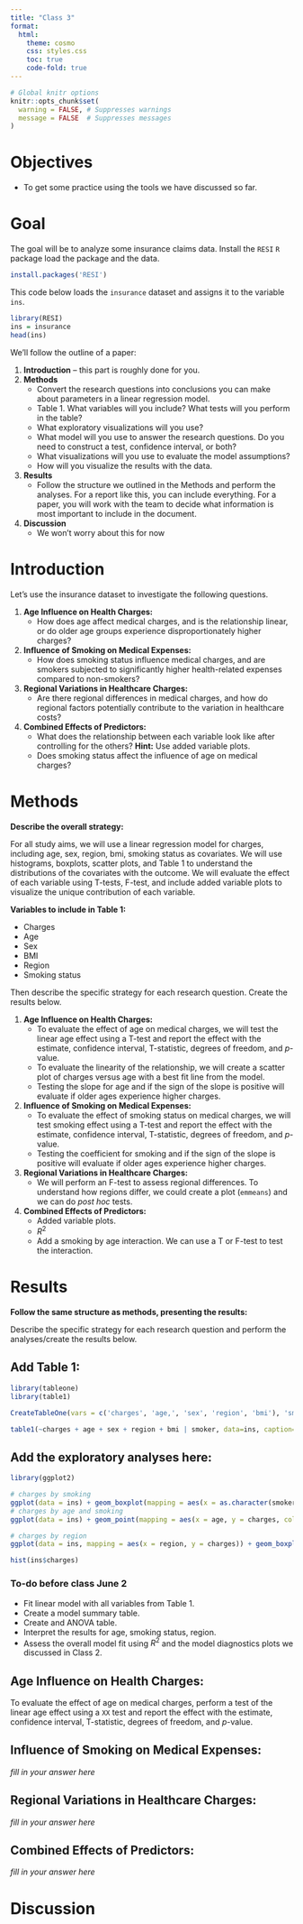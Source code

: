 ```yaml
---
title: "Class 3"
format:
  html:
    theme: cosmo
    css: styles.css
    toc: true
    code-fold: true
---
```



```r
# Global knitr options
knitr::opts_chunk$set(
  warning = FALSE, # Suppresses warnings
  message = FALSE  # Suppresses messages
)
```

# Objectives

* To get some practice using the tools we have discussed so far.

# Goal

The goal will be to analyze some insurance claims data. Install the `RESI` `R` package load the package and the data.

```r
install.packages('RESI')
```

This code below loads the `insurance` dataset and assigns it to the variable `ins`.

```r
library(RESI)
ins = insurance
head(ins)
```

We'll follow the outline of a paper:

1. **Introduction** -- this part is roughly done for you.
2. **Methods**
    - Convert the research questions into conclusions you can make about parameters in a linear regression model.
    - Table 1. What variables will you include? What tests will you perform in the table?
    - What exploratory visualizations will you use?
    - What model will you use to answer the research questions. Do you need to construct a test, confidence interval, or both?
    - What visualizations will you use to evaluate the model assumptions?
    - How will you visualize the results with the data.
3. **Results**
    - Follow the structure we outlined in the Methods and perform the analyses. For a report like this, you can include everything. For a paper, you will work with the team to decide what information is most important to include in the document.
4. **Discussion**
    - We won't worry about this for now

# Introduction

Let's use the insurance dataset to investigate the following questions.

1. **Age Influence on Health Charges:**
   - How does age affect medical charges, and is the relationship linear, or do older age groups experience disproportionately higher charges?
2. **Influence of Smoking on Medical Expenses:**
   - How does smoking status influence medical charges, and are smokers subjected to significantly higher health-related expenses compared to non-smokers?
3. **Regional Variations in Healthcare Charges:**
   - Are there regional differences in medical charges, and how do regional factors potentially contribute to the variation in healthcare costs?
4. **Combined Effects of Predictors:**
   - What does the relationship between each variable look like after controlling for the others? **Hint:** Use added variable plots.
   - Does smoking status affect the influence of age on medical charges?


# Methods

**Describe the overall strategy:**

For all study aims, we will use a linear regression model for charges, including age, sex, region, bmi, smoking status as covariates.
We will use histograms, boxplots, scatter plots, and Table 1 to understand the distributions of the covariates with the outcome.
We will evaluate the effect of each variable using T-tests, F-test, and include added variable plots to visualize the unique contribution of each variable.

**Variables to include in Table 1:**

* Charges
* Age
* Sex
* BMI
* Region
* Smoking status


Then describe the specific strategy for each research question. Create the results below.

1. **Age Influence on Health Charges:**
   - To evaluate the effect of age on medical charges, we will test the linear age effect using a T-test and report the effect with the estimate, confidence interval, T-statistic, degrees of freedom, and $p$-value.
   - To evaluate the linearity of the relationship, we will create a scatter plot of charges versus age with a best fit line from the model.
   - Testing the slope for age and if the sign of the slope is positive will evaluate if older ages experience higher charges.
2. **Influence of Smoking on Medical Expenses:**
   - To evaluate the effect of smoking status on medical charges, we will test smoking effect using a T-test and report the effect with the estimate, confidence interval, T-statistic, degrees of freedom, and $p$-value.
   - Testing the coefficient for smoking and if the sign of the slope is positive will evaluate if older ages experience higher charges.
3. **Regional Variations in Healthcare Charges:**
   - We will perform an F-test to assess regional differences. To understand how regions differ, we could create a plot (`emmeans`) and we can do *post hoc* tests.
4. **Combined Effects of Predictors:**
   - Added variable plots.
   - $R^2$
   - Add a smoking by age interaction. We can use a T or F-test to test the interaction.


# Results

**Follow the same structure as methods, presenting the results:**

Describe the specific strategy for each research question and perform the analyses/create the results below.


## Add Table 1:

```r
library(tableone)
library(table1)

CreateTableOne(vars = c('charges', 'age,', 'sex', 'region', 'bmi'), 'smoker', data=ins)

table1(~charges + age + sex + region + bmi | smoker, data=ins, caption='Demographics stratified by smoking status.' )
```

## Add the exploratory analyses here:


```r
library(ggplot2)

# charges by smoking
ggplot(data = ins) + geom_boxplot(mapping = aes(x = as.character(smoker), y = charges))
# charges by age and smoking
ggplot(data = ins) + geom_point(mapping = aes(x = age, y = charges, color = smoker))

# charges by region
ggplot(data = ins, mapping = aes(x = region, y = charges)) + geom_boxplot()

hist(ins$charges)
```



### To-do before class June 2

* Fit linear model with all variables from Table 1.
* Create a model summary table.
* Create and ANOVA table.
* Interpret the results for age, smoking status, region.
* Assess the overall model fit using $R^2$ and the model diagnostics plots we discussed in Class 2.

## Age Influence on Health Charges:

To evaluate the effect of age on medical charges, perform a test of the linear age effect using a `XX` test and report the effect with the estimate, confidence interval, T-statistic, degrees of freedom, and $p$-value.

## Influence of Smoking on Medical Expenses:

*fill in your answer here*


## Regional Variations in Healthcare Charges:

*fill in your answer here*

## **Combined Effects of Predictors:**
   
*fill in your answer here*



# Discussion


